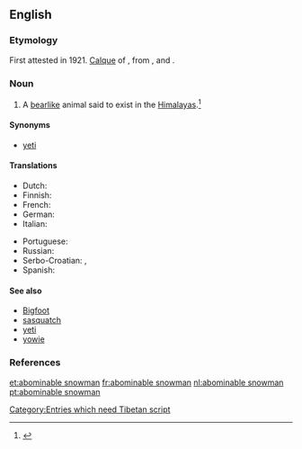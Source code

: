 ==English==

{{wikipedia}}

===Etymology===
First attested in 1921. [[calque|Calque]] of {{etyl|bo}} {{term||tr=metohkangmi|lang=bo}}, from {{term||tr=metoh||foul|lang=bo}}, and {{term||tr=kangmi||snowman|lang=bo}}.

{{rfscript|Tibetan}}

===Noun===
{{en-noun|sg=[[abominable]] [[snowman]]|pl=abominable snowmen}}

# {{context|cryptozoology|often|capitalized}} A [[bearlike]] animal said to exist in the [[Himalayas]].<ref>{{reference-book | last =| first = | authorlink =  | coauthors =  | editor =Gove, Philip Babcock    | others =  | title = Webster's Third International Dictionary of the English Language Unabridged | origdate =  | origyear = 1909 | origmonth =  | url =  | format =  | accessdate =  | accessyear =  | accessmonth =  | edition =  | date =  | year =1976  | month =  | publisher =G. & C. Merriam Co.  | location = Springfield, MA | language =  | id =  | doi = | isbn =0-87779-101-5 | lccn = | ol = | pages =5| chapter =  | chapterurl =  | quote =}}</ref>

====Synonyms====
* [[yeti]]

====Translations====
{{trans-top|manlike or apelike animal said to exist in the Himalayas}}
* Dutch: {{t-|nl|Verschrikkelijke Sneeuwman|m}}
* Finnish: {{t+|fi|lumimies}}
* French: {{t+|fr|abominable homme des neiges|m}}
* German: {{t+|de|Yeti|m}}
* Italian: {{t-|it|abominevole uomo delle nevi|m}}
{{trans-mid}}
* Portuguese: {{t-|pt|abominável homem das neves|m}}
* Russian: {{t+|ru|снежный человек|m|tr=snežnyj čelovék}}
* Serbo-Croatian: {{t-|sh|strašni snježni čovjek}}, {{t-|sh|jeti|m}}
* Spanish: {{t-|es|abominable hombre de las nieves|m}}
{{trans-bottom}}

====See also====
* [[Bigfoot]]
* [[sasquatch]]
* [[yeti]]
* [[yowie]]

===References===
<references/>

[[Category:Entries which need Tibetan script]]

[[et:abominable snowman]]
[[fr:abominable snowman]]
[[nl:abominable snowman]]
[[pt:abominable snowman]]